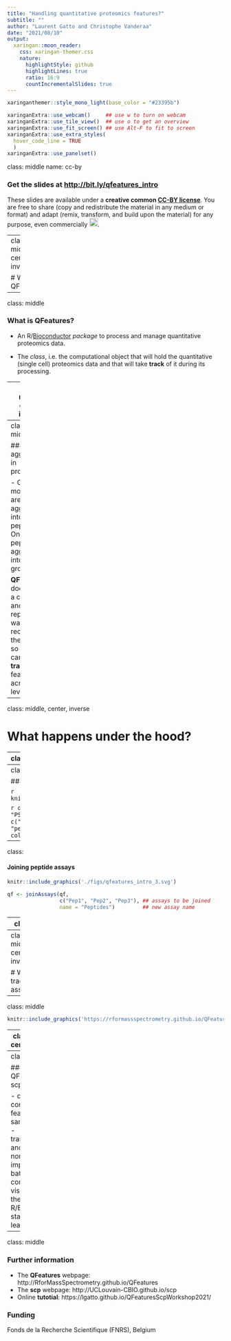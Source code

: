 ```yaml
---
title: "Handling quantitative proteomics features?"
subtitle: ""
author: "Laurent Gatto and Christophe Vanderaa"
date: "2021/08/10"
output:
  xaringan::moon_reader:
    css: xaringan-themer.css
    nature:
      highlightStyle: github
      highlightLines: true
      ratio: 16:9
      countIncrementalSlides: true
---
```


```r
xaringanthemer::style_mono_light(base_color = "#23395b")
```

```r
xaringanExtra::use_webcam()     ## use w to turn on webcam
xaringanExtra::use_tile_view()  ## use o to get an overview
xaringanExtra::use_fit_screen() ## use Alt-F to fit to screen
xaringanExtra::use_extra_styles(
  hover_code_line = TRUE
  )
xaringanExtra::use_panelset()
```


class: middle
name: cc-by

### Get the slides at [http://bit.ly/qfeatures_intro](http://bit.ly/qfeatures_intro)

These slides are available under a **creative common
[CC-BY license](http://creativecommons.org/licenses/by/4.0/)**. You are
free to share (copy and redistribute the material in any medium or
format) and adapt (remix, transform, and build upon the material) for
any purpose, even commercially
<img height="20px" alt="CC-BY" src="https://raw.githubusercontent.com/UCLouvain-CBIO/scp-teaching/main/img/cc1.jpg" />.


---
class: middle, center, inverse

# What is QFeatures?

---

class: middle

### What is QFeatures?

- An R/[Bioconductor](http://www.bioconductor.org/packages/QFeatures)
  *package* to process and manage quantitative proteomics data.

- The *class*, i.e. the computational object that will hold the
  quantitative (single cell) proteomics data and that will take
  **track** of it during its processing.


---
class: middle, center, inverse

# Feature aggregation in proteomics

---
class: middle

### Feature aggregation in proteomics

- One or more PSMs are aggregated into peptides.
- One or more peptides are aggregated into protein groups.

**QFeatures** does this in a consistent and reproducible way and
records these steps, so that one can easily **track** features across
levels.


---
class: middle, center, inverse

# What happens under the hood?

---
class: 


.panelset[
.panel[.panel-name[QFeatures]

A **QFeatures** object containing three **assays**, named PSM1, PSM2
and PSM3. Each assay contains quantitative data for a set of features
(rows) and samples (columns). The **QFeatures** object also contains
sample annotations matching columns across all assays.

```r
knitr::include_graphics('./figs/qfeatures_intro_1.svg')
```

Such a **QFeatures** object can be created with the [`readSCP()`]()
function.

]

.panel[.panel-name[assay]

```r
suppressPackageStartupMessages(library("QFeatures"))
data(feat1)
DT::datatable(cbind(assay(feat1[[1]]), data.frame('.' = rep("", 10)), rowData(feat1[[1]])))
```

]
]
---
class: 

#### Aggregating PSMs to peptides


```r
knitr::include_graphics('./figs/qfeatures_intro_2.svg')
```

```r
qf <- aggregateFeaturesOverAssays(qf,
                                  i = c("PSM1", "PSM2", "PSM3"),    ## assays to be aggregated
                                  name = c("Pep1", "Pep2", "Pep3"), ## new assay name
                                  fcol = "peptide",                 ## what to aggregate
                                  fun = colMedians)                 ## how to aggregate
```

---
class: 

#### Joining peptide assays

```r
knitr::include_graphics('./figs/qfeatures_intro_3.svg')
```

```r
qf <- joinAssays(qf,
                 c("Pep1", "Pep2", "Pep3"), ## assays to be joined
                 name = "Peptides")         ## new assay name
```

---
class: 

#### Aggregate peptides into proteins

```r
knitr::include_graphics('./figs/qfeatures_intro_4.svg')
```

```r
qf <- aggregateFeatures(qf,
                        "Peptides",        ## assay to be aggregated
                        "Protein",         ## new assay name
                        name = "proteins", ## what to aggregate
                        fun = colMedians)  ## how to aggregate

```

---
class: middle, center, inverse

# Why tracking assays

---
class: middle

```r
knitr::include_graphics('https://rformassspectrometry.github.io/QFeatures/articles/QFeatures_files/figure-html/plotstat-1.png')
```



---
class: middle, center, inverse

# More with QFeatures and scp

---
class: middle

### More with QFeatures and scp

- quality control
- feature and sample filtering
- transformation and normalisation
- imputation
- batch correction
- visualisaton
- the full R/Bioconductor  statistical learning toolkit

---
class: middle

### Further information

- The **QFeatures** webpage: http://RforMassSpectrometry.github.io/QFeatures
- The **scp** webpage: http://UCLouvain-CBIO.github.io/scp
- Online **tutotial**: https://lgatto.github.io/QFeaturesScpWorkshop2021/

### Funding

Fonds de la Recherche Scientifique (FNRS), Belgium


